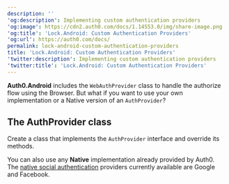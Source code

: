 ---
description: ''
'og:description': Implementing custom authentication providers
'og:image': https://cdn2.auth0.com/docs/1.14553.0/img/share-image.png
'og:title': 'Lock.Android: Custom Authentication Providers'
'og:url': https://auth0.com/docs/
permalink: lock-android-custom-authentication-providers
title: 'Lock.Android: Custom Authentication Providers'
'twitter:description': Implementing custom authentication providers
'twitter:title': 'Lock.Android: Custom Authentication Providers'
---
**Auth0.Android** includes the `WebAuthProvider` class to handle the authorize flow using the Browser. But what if you want to use your own implementation or a Native version of an `AuthProvider`?

## The AuthProvider class

Create a class that implements the `AuthProvider` interface and override its methods.

You can also use any **Native** implementation already provided by Auth0. The [native social authentication](/docs/libraries/lock-android/lock-android-native-social-authentication) providers currently available are Google and Facebook.